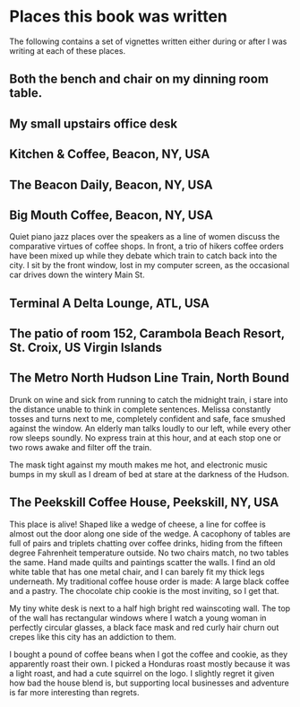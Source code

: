 # Places this book was written

The following contains a set of vignettes written either during or after I was writing at each of these places.

## Both the bench and chair on my dinning room table.


## My small upstairs office desk

## Kitchen & Coffee, Beacon, NY, USA

## The Beacon Daily, Beacon, NY, USA

## Big Mouth Coffee, Beacon, NY, USA

Quiet piano jazz places over the speakers as a line of women discuss the comparative virtues of coffee shops. In front, a trio of hikers coffee orders have been mixed up while they debate which train to catch back into the city. I sit by the front window, lost in my computer screen, as the occasional car drives down the wintery Main St.

## Terminal A Delta Lounge, ATL, USA



## The patio of room 152, Carambola Beach Resort, St. Croix, US Virgin Islands



## The Metro North Hudson Line Train, North Bound

Drunk on wine and sick from running to catch the midnight train, i stare into the distance unable to think in complete sentences. Melissa constantly tosses and turns next to me, completely confident and safe, face smushed against the window. An elderly man talks loudly to our left, while every other row sleeps soundly. No express train at this hour, and at each stop one or two rows awake and filter off the train.

The mask tight against my mouth makes me hot, and electronic music bumps in my skull as I dream of bed at stare at the darkness of the Hudson.

## The Peekskill Coffee House, Peekskill, NY, USA

This place is alive! Shaped like a wedge of cheese, a line for coffee is almost out the door along one side of the wedge. A cacophony of tables are full of pairs and triplets chatting over coffee drinks, hiding from the fifteen degree Fahrenheit temperature outside. No two chairs match, no two tables the same. Hand made quilts and paintings scatter the walls. I find an old white table that has one metal chair, and I can barely fit my thick legs underneath. My traditional coffee house order is made: A large black coffee and a pastry. The chocolate chip cookie is the most inviting, so I get that. 

My tiny white desk is next to a half high bright red wainscoting wall. The top of the wall has rectangular windows where I watch a young woman in perfectly circular glasses, a black face mask and red curly hair churn out crepes like this city has an addiction to them.

I bought a pound of coffee beans when I got the coffee and cookie, as they apparently roast their own. I picked a Honduras roast mostly because it was a light roast, and had a cute squirrel on the logo. I slightly regret it given how bad the house blend is, but supporting local businesses and adventure is far more interesting than regrets.